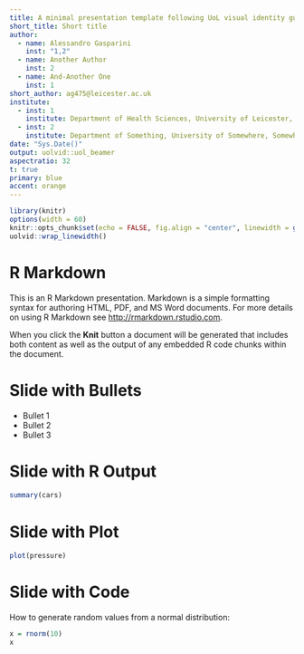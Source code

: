 ```yaml
---
title: A minimal presentation template following UoL visual identity guidelines
short_title: Short title
author:
  - name: Alessandro Gasparini
    inst: "1,2"
  - name: Another Author
    inst: 2
  - name: And-Another One
    inst: 1
short_author: ag475@leicester.ac.uk
institute:
  - inst: 1
    institute: Department of Health Sciences, University of Leicester, Leicester, United Kingdom
  - inst: 2
    institute: Department of Something, University of Somewhere, Somewhere, Nice Country
date: "Sys.Date()"
output: uolvid::uol_beamer
aspectratio: 32
t: true
primary: blue
accent: orange
---
```


```r
library(knitr)
options(width = 60)
knitr::opts_chunk$set(echo = FALSE, fig.align = "center", linewidth = getOption("width"))
uolvid::wrap_linewidth()
```

# R Markdown

This is an R Markdown presentation. Markdown is a simple formatting syntax for authoring HTML, PDF, and MS Word documents. For more details on using R Markdown see <http://rmarkdown.rstudio.com>.

When you click the **Knit** button a document will be generated that includes both content as well as the output of any embedded R code chunks within the document.

# Slide with Bullets

- Bullet 1
- Bullet 2
- Bullet 3

# Slide with R Output

```r
summary(cars)
```

# Slide with Plot

```r
plot(pressure)
```

# Slide with Code

How to generate random values from a normal distribution:

```r
x = rnorm(10)
x
```